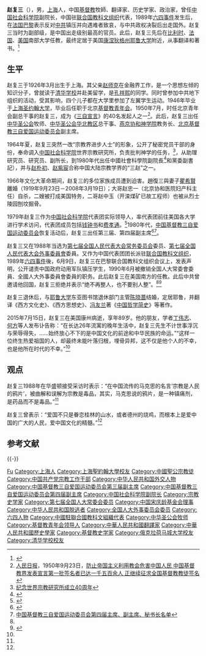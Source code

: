 '''赵复三'''（{{bd|1926年3月||2015年|7月15日}}），男，[[上海|上海]]人，中国[[基督教|基督教]]牧師、翻译家、历史学家、政治家，曾任[[中国社会科学院|中国社会科学院]]副院长，中国驻[[联合国教科文组织|联合国教科文组织]]代表，1989年[[六四事件|六四事件]]发生后，在[[法国|法国]][[巴黎|巴黎]]表示反对[[中共|中共]]镇压并向遇难者致哀，与中共政权决裂后出走国外。赵复三当时为副部级，是中国出走级别最高的官员。此后，赵复三先后在[[比利时|比利时]]、[[法国|法国]]、[[美国|美国]]南部大学任教，最终定居于美国[[康涅狄格州|康涅狄格州]][[耶鲁大学|耶鲁大学]]附近，从事翻译和著书。<ref name="voa2015">{{cite news |author1=丁力 |title=六四流亡高官赵复三病逝 |url=https://www.voachinese.com/a/zhaofusan-20150717/2866395.html |accessdate=2020-08-04 |agency=美国之音 |date=2015-07-17}}</ref>

== 生平 ==
赵复三于1926年3月出生于上海。其父亲[[赵师克|赵师克]]在金融界工作，是一个思想左倾的知识分子，曾就读于[[清华学校|清华学校]]并赴美留学，是[[孔祥熙|孔祥熙]]的同学。同时曾参加中共地下组织的活动，受其影响，四个儿子都在大学里参加了左翼学生运动。1946年毕业于[[上海圣约翰大学|上海圣约翰大学]]，毕业后任职于北京[[基督教青年会|基督教青年会]]。1950年7月，时任北京青年会副总干事的赵复三，成为《[[三自宣言|三自宣言]]》的40名发起人之一<ref>[[人民日报|人民日报]]，1950年9月23日，[http://www.lyzc.org.cn/page/BrowInfo6.cbs?ResName=mrxw&ResName=&order=159&SortFld=%D7%CA%C1%CF%C0%B4%D4%B4&sortorder=0 防止帝国主义利用教会危害中国人民 中国基督教界发表宣言第一批签名者已达一千五百余人 正继续征求全国基督教教徒签名]{{dead link|date=十月 2017 |bot=InternetArchiveBot }}</ref>。此后，赵复三出任[[中华圣公会|中华圣公会]]牧师、[[中华圣公会|中华圣公会华北教区]]总干事、[[燕京协和神学院|燕京协和神学院]]教务长、[[北京基督教三自爱国运动委员会|北京基督教三自爱国运动委员会]]副主席。

1964年夏，赵复三突然一改“宗教界进步人士”的形象，公开了秘密党员干部的身份，奉命调入[[中国社会科学院|中国社会科学院]]世界宗教研究所，负责批判神学的任务，<ref>[http://sym2005.cass.cn/zhuanti/30zhounian/show_News.asp?id=90696 纪念世界宗教研究所成立40周年]{{dead link|date=十月 2017 |bot=InternetArchiveBot }}</ref>，从助理研究员、研究员、副所长，到1980年代出任中國社會科學院副院長<ref>{{Cite web |url=http://www.cass.net.cn/wyld/y_02.htm |title=我院领导 |access-date=2009-06-24 |archive-date=2007-12-26 |archive-url=https://web.archive.org/web/20071226223359/http://www.cass.net.cn/wyld/y_02.htm |dead-url=no }}</ref>和黨委副書記），并与[[赵朴初|赵朴初]]、[[赵紫宸|赵紫宸]]合称中国大陆宗教学界的“三赵”之一。

1966年文化大革命期间，赵复三的多位家族成员遭到迫害。趙復三與妻子[[瞿希賢|瞿希賢]]離婚（1919年9月23日－2008年3月19日）；大哥赵忠一（北京协和医院妇产科主任）自杀，二嫂被打成美国特务，二哥赵中玉（开滦煤矿已故工程师）也被从烈士陵园刨坟掘骨。

1979年赵复三作为[[中国社会科学院|中国社会科学院]]代表团实际领导人，率代表团前往美国各大学进行学术访问，代表团成员包括[[钱钟书|钱钟书]]和[[费孝通|费孝通]]。<ref name="rfa0911">{{cite news |author1=余英时 |title=怀念赵复三 |url=https://www.rfa.org/mandarin/pinglun/yuyingshi/yys-09112015134028.html?searchterm:utf8:ustring=%20赵复三 |accessdate=2020-08-04 |agency=自由亚洲电台 |date=2015-09-11}}</ref>1980年代，[[中国基督教三自爱国运动委员会|中国基督教三自爱国运动委员会]]恢复活动后，赵复三出任第三届、第四届副主席<ref>{{Cite web |url=http://512.ccctspm.org/quanguolianghui/zucheng_lijie_sanzi_3.html |title=中国基督教三自爱国运动委员会第三届主席、副主席、秘书长名单 |access-date=2009-06-24 |archive-date=2009-06-27 |archive-url=https://web.archive.org/web/20090627091416/http://512.ccctspm.org/quanguolianghui/zucheng_lijie_sanzi_3.html |dead-url=no }}</ref><ref>[http://512.ccctspm.org/quanguolianghui/zucheng_lijie_sanzi_4.html 中国基督教三自爱国运动委员会第四届主席、副主席、秘书长名单]{{dead link|date=2018年4月 |bot=InternetArchiveBot |fix-attempted=yes }}</ref>。

赵复三又在1988年当选为[[第七届全国人民代表大会常务委员会|第七届全国人民代表大会常务委员会]]委员、[[第七届全国人民代表大会|第七届全国人民代表大会]][[全国人大外事委员会|外事委員會]]委員。又作为中国代表团团长派驻[[联合国教科文组织|联合国教科文组织]]，1989年[[六四事件|六四事件]]後，6月9日，赵复三在巴黎联合国教科文组织会议上，发表声明，公开谴责中国政府动用军队镇压学生，1990年6月被撤销全国人大常委會委員、全國人大外事委員會委員的职务。此后赵复三在美国南方的{{le|俄克拉荷马城大学|Oklahoma City University}}任教。此后中共曾邀请他回国，赵复三拒绝并表示“绝不再整人，也不要别人整”。<ref name="rfa0911"/><ref name="dlzw">{{cite web |author1=晓丹 |title=晓丹：怀念“叛逃者”赵复三先生 |url=https://www.chinesepen.org/blog/archives/37061 |website=独立中文笔会 |publisher=明镜新闻网 |accessdate=2020-08-04 |date=2015-10-04}}</ref>

赵复三退休后，与[[耶鲁大学|耶鲁大学]]东亚图书馆退休部门主管[[陈晓蔷|陈晓蔷]]结婚，定居耶鲁，并翻译《西方文化史》、《西方思想史》、[[冯友兰|冯友兰]]著《[[中国哲学简史|中国哲学简史]]》等著作。

2015年7月15日，赵复三在美国康州病逝，享年89岁。他的朋友，学者[[丁伟志|丁伟志]]、[[何方|何方]]等人发布讣告称：“在长达26年流寓的晚年生活中，赵复三先生不计世事浮沉与荣辱得失，……始终放心不下的是中国文化的前途和中华民族的命运。”“这样一位终生热爱祖国的人，却最终未能叶落归根，埋骨异邦，这不仅是他个人的不幸，也是他所在时代的不幸。”<ref name="voa2015"/>

==观点==
赵复三1988年在华盛顿接受采访时表示：“在中国流传的马克思的名言‘宗教是人民的鸦片’，被曲解和误解为宗教是毒品，其实，马克思说的鸦片，是一种镇痛剂，是药品而不是毒品。”<ref name="voa2015"/>

赵复三曾表示：“爱国不只是眷恋桂林的山水，或者德州的烧鸡，而根本上是爱中国的广大的人民，爱中国文化的精髓。”<ref name="rfa0911"/>

== 参考文献 ==
{{Reflist|2}}

{{-}}
{{中国基督教史|PRC}}
{{Navboxes 
| title  = 赵复三在[[中国宋庆龄基金会|中国宋庆龄基金会]]的职务
| list1  =
{{宋庆龄基金会第一届理事会}}
}}

{{Authority control}}
{{DEFAULTSORT:ZHAO赵}}
[[Category:赵姓|Fu]]
[[Category:上海人|Category:上海人]]
[[Category:上海聖約翰大學校友|Category:上海聖約翰大學校友]]
[[Category:中國聖公宗教徒|Category:中國聖公宗教徒]]
[[Category:中国共产党宗教工作干部|Category:中国共产党宗教工作干部]]
[[Category:中华人民共和国外交人物|Category:中华人民共和国外交人物]]
[[Category:中国基督教三自爱国运动委员会第三届副主席|Category:中国基督教三自爱国运动委员会第三届副主席]]
[[Category:中国基督教三自爱国运动委员会第四届副主席|Category:中国基督教三自爱国运动委员会第四届副主席]]
[[Category:中国社会科学院副院长|Category:中国社会科学院副院长]]
[[Category:宗教史学家|Category:宗教史学家]]
[[Category:第七届全国人大常委会委员|Category:第七届全国人大常委会委员]]
[[Category:中国宋庆龄基金会理事|Category:中国宋庆龄基金会理事]]
[[Category:中华人民共和国脱逃者|Category:中华人民共和国脱逃者]]
[[Category:全国人大外事委员会委员|Category:全国人大外事委员会委员]]
[[Category:六四人物|Category:六四人物]]
[[Category:中國駐聯合國教科文組織代表|Category:中國駐聯合國教科文組織代表]]
[[Category:中华圣公会牧师|Category:中华圣公会牧师]]
[[Category:基督教青年会领导人|Category:基督教青年会领导人]]
[[Category:中華人民共和國翻譯家|Category:中華人民共和國翻譯家]]
[[Category:中華人民共和國歷史學家|Category:中華人民共和國歷史學家]]
[[Category:基督教史学家|Category:基督教史学家]]
[[Category:俄克拉荷马城大学校友|Category:俄克拉荷马城大学校友]]
[[Category:清华学校校友|Category:清华学校校友]]